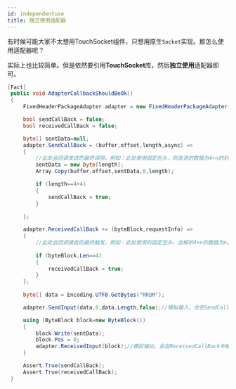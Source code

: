 ```yaml
---
id: independentuse
title: 独立使用适配器
---
```


有时候可能大家不太想用TouchSocket组件，只想用原生`Socket`实现。那怎么使用适配器呢？

实际上也比较简单。但是依然要引用**TouchSocket**库，然后**独立使用**适配器即可。

```csharp
[Fact]
 public void AdapterCallbackShouldBeOk()
 {
     FixedHeaderPackageAdapter adapter = new FixedHeaderPackageAdapter();

     bool sendCallBack = false;
     bool receivedCallBack = false;

     byte[] sentData=null;
     adapter.SendCallBack = (buffer,offset,length,async) =>
     {
         //此处会回调发送的最终调用。例如：此处使用固定包头，则发送的数据为4+n的封装。
         sentData = new byte[length];
         Array.Copy(buffer,offset,sentData,0,length);

         if (length==4+4)
         {
             sendCallBack = true;
         }
         
     };

     adapter.ReceivedCallBack += (byteBlock,requestInfo) =>
     {
         //此处会回调接收的最终触发，例如：此处使用的固定包头，会解析4+n的数据为n。
         
         if (byteBlock.Len==4)
         {
             receivedCallBack = true;
         }
     };
    
     byte[] data = Encoding.UTF8.GetBytes("RRQM");

     adapter.SendInput(data,0,data.Length,false);//模拟输入，会在SendCallBack中输出最终要发送的数据。

     using (ByteBlock block=new ByteBlock())
     {
         block.Write(sentData);
         block.Pos = 0;
         adapter.ReceivedInput(block);//模拟输出，会在ReceivedCallBack中输出最终收到的实际数据。
     }

     Assert.True(sendCallBack);
     Assert.True(receivedCallBack);
 }
```
